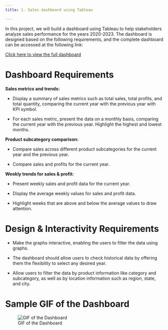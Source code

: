 ```yaml
---
title: 1. Sales dashboard using Tableau

---
```



In this project, we will build a dashboard using Tableau to help stakeholders analyze sales performance for the years 2020-2023.
The dashboard is designed based on the following requirements, and the complete dashboard can be accessed at the following link:

[Click here to view the full dashboard](https://public.tableau.com/views/SalesDashboard_17209525785640/SalesDashboard?:language=en-US&:sid=&:redirect=auth&:display_count=n&:origin=viz_share_link)



# Dashboard Requirements

**Sales metrics and trends:**

- Display a summary of sales metrics such as total sales, total profits, and total quantity, comparing the current year with the previous year with KPI symbol.

- For each sales metric, present the data on a monthly basis, comparing the current year with the previous year. Highlight the highest and lowest months.

**Product subcategory comparison:**

- Compare sales across different product subcategories for the current year and the previous year.

- Compare sales and profits for the current year.

**Weekly trends for sales & profit:**

- Present weekly sales and profit data for the current year.

- Display the average weekly values for sales and profit data.

- Highlight weeks that are above and below the average values to draw attention.

# Design & Interactivity Requirements

 - Make the graphs interactive, enabling the users to filter the data using graphs.
 
 - The dashboard should allow users to check historical data by offering them the flexibility to select any desired year.
   
 - Allow users to filter the data by product information like category and subcategory, as well as by location information such as region, state, and city.

# Sample GIF of the Dashboard

![GIF of the Dashboard](DashboardGIF.gif)



